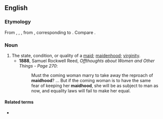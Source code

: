 ==English==

===Etymology===
From {{etyl|enm|en}} {{m|enm|maidhod}}, {{m|enm|maidhede}}, {{m|enm|meithhad}}, from {{etyl|ang|en}} {{m|ang|mæġþhād}}, corresponding to {{suffix|maid|hood|lang=en}}. Compare {{l|en|maidenhood}}.

===Noun===
{{en-noun|-}}

# The state, condition, or quality of a [[maid]]; [[maidenhood]]; [[virginity]].
#* '''1888''', Samuel Rockwell Reed, ''Offthoughts about Women and Other Things - Page 270'':
#*: Must the coming woman marry to take away the reproach of '''maidhood'''? ... But if the coming woman is to have the same fear of keeping her '''maidhood''', she will be as subject to man as now, and equality laws will fail to make her equal.

====Related terms====
* {{l|en|old-maidhood}}